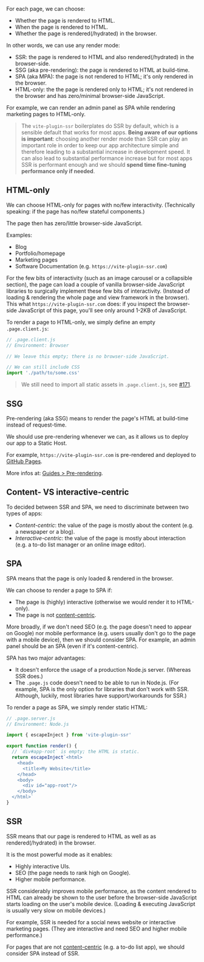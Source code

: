For each page, we can choose:
 - Whether the page is rendered to HTML.
 - When the page is rendered to HTML.
 - Whether the page is rendered(/hydrated) in the browser.

In other words, we can use any render mode:
 - SSR: the page is rendered to HTML and also rendered(/hydrated) in the browser-side.
 - SSG (aka pre-rendering): the page is rendered to HTML at build-time.
 - SPA (aka MPA): the page is not rendered to HTML; it's only rendered in the browser.
 - HTML-only: the the page is rendered only to HTML; it's not rendered in the browser and has zero/minimal browser-side JavaScript.

For example, we can render an admin panel as SPA while rendering marketing pages to HTML-only.

> The `vite-plugin-ssr` boilerplates do SSR by default, which is a sensible default that works for most apps.
> **Being aware of our options is important**:
> choosing another render mode than SSR can play an important role in order to keep our app architecture simple and therefore leading to a substantial increase in development speed. It can also lead to substantial performance increase but for most apps SSR is performant enough and we should **spend time fine-tuning performance only if needed**.

## HTML-only

We can choose HTML-only for pages with no/few interactivity. (Technically speaking: if the page has no/few stateful components.)

The page then has zero/little browser-side JavaScript.

Examples:
 - Blog
 - Portfolio/homepage
 - Marketing pages
 - Software Documentation (e.g. `https://vite-plugin-ssr.com`)

For the few bits of interactivity (such as an image carousel or a collapsible section),
the page can load a couple of vanilla browser-side JavaScript libraries to surgically implement these few bits of interactivity. (Instead of loading & rendering the whole page and view framework in the browser).
This what `https://vite-plugin-ssr.com` does: if you inspect the browser-side JavaScript of this page, you'll see only around 1-2KB of JavaScript.

To render a page to HTML-only, we simply define an empty `.page.client.js`:

```js
// .page.client.js
// Environment: Browser

// We leave this empty; there is no browser-side JavaScript.

// We can still include CSS
import './path/to/some.css'
```

> We still need to import all static assets in `.page.client.js`, see [#171](https://github.com/brillout/vite-plugin-ssr/issues/171).

## SSG

Pre-rendering (aka SSG) means to render the page's HTML at build-time instead of request-time.

We should use pre-rendering whenever we can, as it allows us to deploy our app to a Static Host.

For example, `https://vite-plugin-ssr.com` is pre-rendered and deployed to [GitHub Pages](/github-pages).

More infos at: [Guides > Pre-rendering](/pre-rendering).

## Content- VS interactive-centric

To decided between SSR and SPA, we need to discriminate between two types of apps:
 - *Content-centric*: the value of the page is mostly about the content (e.g. a newspaper or a blog).
 - *Interactive-centric*: the value of the page is mostly about interaction (e.g. a to-do list manager or an online image editor).

## SPA

SPA means that the page is only loaded & rendered in the browser.

We can choose to render a page to SPA if:
 - The page is (highly) interactive (otherwise we would render it to HTML-only).
 - The page is not [content-centric](#content-vs-interactive-centric).

More broadly, if we don't need SEO (e.g. the page doesn't need to appear on Google) nor mobile performance (e.g. users usually don't go to the page with a mobile device), then we should consider SPA. For example, an admin panel should be an SPA (even if it's content-centric).

SPA has two major advantages:
 - It doesn't enforce the usage of a production Node.js server. (Whereas SSR does.)
 - The `.page.js` code doesn't need to be able to run in Node.js. (For example, SPA is the only option for libraries that don't work with SSR. Although, luckily, most libraries have support/workarounds for SSR.)

To render a page as SPA, we simply render static HTML:

```js
// .page.server.js
// Environment: Node.js

import { escapeInject } from 'vite-plugin-ssr'

export function render() {
  // `div#app-root` is empty; the HTML is static.
  return escapeInject`<html>
    <head>
      <title>My Website</title>
    </head>
    <body>
      <div id="app-root"/>
    </body>
  </html>`
}
```

## SSR

SSR means that our page is rendered to HTML as well as as rendered(/hydrated) in the browser.

It is the most powerful mode as it enables:
 - Highly interactive UIs.
 - SEO (the page needs to rank high on Google).
 - Higher mobile performance.

SSR considerably improves mobile performance, as the content rendered to HTML can already be shown to the user before the browser-side JavaScript starts loading on the user's mobile device.
(Loading & executing JavaScript is usually very slow on mobile devices.)

For example, SSR is needed for a social news website or interactive marketing pages. (They are interactive and need SEO and higher mobile performance.)

For pages that are not [content-centric](#content-vs-interactive-centric) (e.g. a to-do list app), we should consider SPA instead of SSR.
